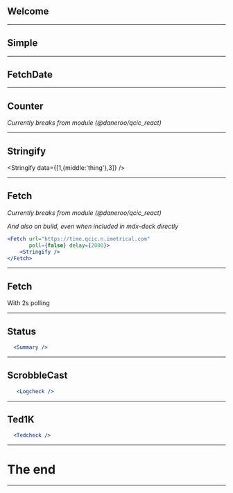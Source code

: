 

## Welcome

  <Welcome name="Dan-o-rama"/>

---

## Simple

  <Simple text="Dan-eroo"/>

---

## FetchDate

  <FetchDate text="Dan-eroo"/>

---

## Counter

  _Currently breaks from module (@daneroo/qcic_react)_

  <Counter initialCount={42} />

---

## Stringify

  <Stringify data={[1,{middle:'thing'},3]} />

---

## Fetch

  _Currently breaks from module (@daneroo/qcic_react)_

  _And also on build, even when included in mdx-deck directly_


```jsx
<Fetch url="https://time.qcic.n.imetrical.com" 
       poll={false} delay={2000}>
    <Stringify />
</Fetch>
```
---

## Fetch


  <Fetch url="https://time.qcic.n.imetrical.com" poll={false} delay={2000}>
      <Stringify />
  </Fetch>

With 2s polling

  <Fetch url="https://time.qcic.n.imetrical.com" poll={true} delay={2000}>
      <Stringify />
  </Fetch>

---

## Status

```jsx
  <Summary />
```

---

## ScrobbleCast
 
```jsx
   <Logcheck />
```

---

## Ted1K 

```jsx
  <Tedcheck />
```

---

# The end

---
